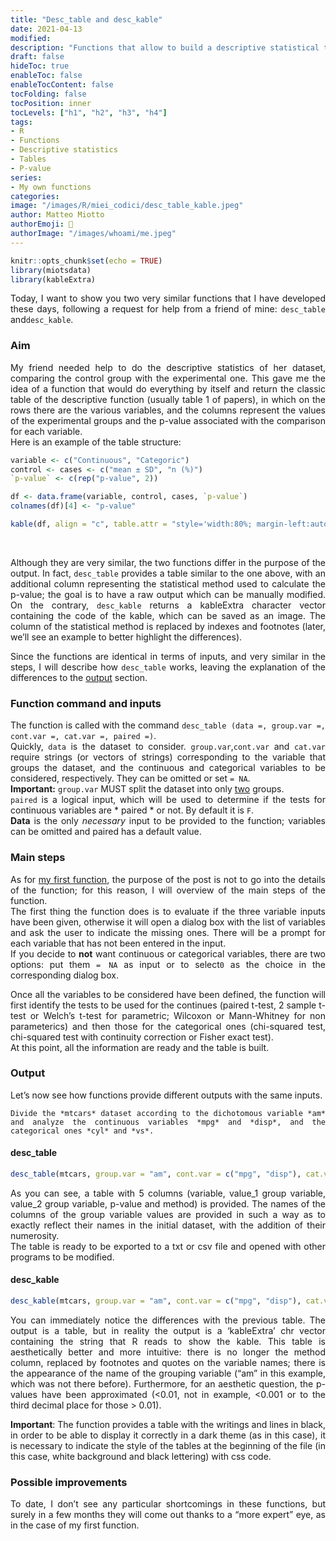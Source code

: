 ```yaml
---
title: "Desc_table and desc_kable"
date: 2021-04-13
modified: 
description: "Functions that allow to build a descriptive statistical table for a two-sample dataset, also evaluating any statistical differences between them"
draft: false
hideToc: true
enableToc: false
enableTocContent: false
tocFolding: false
tocPosition: inner
tocLevels: ["h1", "h2", "h3", "h4"]
tags:
- R
- Functions
- Descriptive statistics
- Tables
- P-value
series:
- My own functions
categories:
image: "/images/R/miei_codici/desc_table_kable.jpeg"
author: Matteo Miotto
authorEmoji: 🤖
authorImage: "/images/whoami/me.jpeg"
---
```


::: {style="text-align: justify;"}
<style>
table { 
    background-color: white !important;
    color: black !important;
}
</style>

```r
knitr::opts_chunk$set(echo = TRUE)
library(miotsdata)
library(kableExtra)
```

Today, I want to show you two very similar functions that I have developed these days, following a request for help from a friend of mine: `desc_table` and` desc_kable`.

### Aim

My friend needed help to do the descriptive statistics of her dataset, comparing the control group with the experimental one. This gave me the idea of a function that would do everything by itself and return the classic table of the descriptive function (usually table 1 of papers), in which on the rows there are the various variables, and the columns represent the values of the experimental groups and the p-value associated with the comparison for each variable.  
Here is an example of the table structure:

```r
variable <- c("Continuous", "Categoric")
control <- cases <- c("mean ± SD", "n (%)")
`p-value` <- c(rep("p-value", 2))

df <- data.frame(variable, control, cases, `p-value`)
colnames(df)[4] <- "p-value"

kable(df, align = "c", table.attr = "style='width:80%; margin-left:auto;margin-right:auto'") 
```
<br>

Although they are very similar, the two functions differ in the purpose of the output. In fact, `desc_table` provides a table similar to the one above, with an additional column representing the statistical method used to calculate the p-value; the goal is to have a raw output which can be manually modified. 
On the contrary, `desc_kable` returns a kableExtra character vector containing the code of the kable, which can be saved as an image. The column of the statistical method is replaced by indexes and footnotes (later, we'll see an example to better highlight the differences).

Since the functions are identical in terms of inputs, and very similar in the steps, I will describe how `desc_table` works, leaving the explanation of the differences to the [output] section.

### Function command and inputs

The function is called with the command `desc_table (data =, group.var =, cont.var =, cat.var =, paired =)`.  
Quickly, `data` is the dataset to consider. `group.var`,` cont.var` and `cat.var` require strings (or vectors of strings) corresponding to the variable that groups the dataset, and the continuous and categorical variables to be considered, respectively. They can be omitted or set `= NA`.  
**Important:** `group.var` MUST split the dataset into only <ins>two</ins> groups.   
`paired` is a logical input, which will be used to determine if the tests for continuous variables are * paired * or not. By default it is `F`. \
**Data** is the only *necessary* input to be provided to the function; variables can be omitted and paired has a default value.

### Main steps

As for [my first function](https://miotsdata.netlify.app/it/r/miei_codici/prima_function/la_mia_prima_function/), the purpose of the post is not to go into the details of the function; for this reason, I will overview of the main steps of the function.  
The first thing the function does is to evaluate if the three variable inputs have been given, otherwise it will open a dialog box with the list of variables and ask the user to indicate the missing ones. There will be a prompt for each variable that has not been entered in the input.  
If you decide to **not** want continuous or categorical variables, there are two options: put them `= NA` as input or to select` 0` as the choice in the corresponding dialog box.

Once all the variables to be considered have been defined, the function will first identify the tests to be used for the continues (paired t-test, 2 sample t-test or Welch's t-test for parametric; Wilcoxon or Mann-Whitney for non parameterics) and then those for the categorical ones (chi-squared test, chi-squared test with continuity correction or Fisher exact test).  
At this point, all the information are ready and the table is built.

### Output

Let's now see how functions provide different outputs with the same inputs.

```example
Divide the *mtcars* dataset according to the dichotomous variable *am* and analyze the continuous variables *mpg* and *disp*, and the categorical ones *cyl* and *vs*.
```

#### desc_table

```r
desc_table(mtcars, group.var = "am", cont.var = c("mpg", "disp"), cat.var = c("cyl", "vs"))
```

As you can see, a table with 5 columns (variable, value_1 group variable, value_2 group variable, p-value and method) is provided. The names of the columns of the group variable values are provided in such a way as to exactly reflect their names in the initial dataset, with the addition of their numerosity.  
The table is ready to be exported to a txt or csv file and opened with other programs to be modified.

#### desc_kable

```r
desc_kable(mtcars, group.var = "am", cont.var = c("mpg", "disp"), cat.var = c("cyl", "vs"))
```

You can immediately notice the differences with the previous table. The output is a table, but in reality the output is a 'kableExtra' chr vector containing the string that R reads to show the kable. This table is aesthetically better and more intuitive: there is no longer the method column, replaced by footnotes and quotes on the variable names; there is the appearance of the name of the grouping variable ("am" in this example, which was not there before). Furthermore, for an aesthetic question, the p-values have been approximated (<0.01, not in example, <0.001 or to the third decimal place for those > 0.01).

**Important**: The function provides a table with the writings and lines in black, in order to be able to display it correctly in a dark theme (as in this case), it is necessary to indicate the style of the tables at the beginning of the file (in this case, white background and black lettering) with css code.

### Possible improvements

To date, I don't see any particular shortcomings in these functions, but surely in a few months they will come out thanks to a "more expert" eye, as in the case of my first function.


:::
